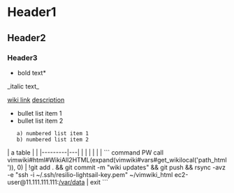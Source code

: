 = Header1 =
== Header2 ==
=== Header3 ===

*bold text*
_italic text_

[[wiki link]]
[[wiki link|description]]

* bullet list item 1
* bullet list item 2
    a) numbered list item 1
    b) numbered list item 2

{{{python
def greet(s):
    print("Hello, " + s)
}}}

| a table |   |
|---------|---|
|         |   |
|         |   |
```
command PW call vimwiki#html#WikiAll2HTML(expand(vimwiki#vars#get_wikilocal('path_html')), <bang>0) | !git add . && git commit -m "wiki updates" && git push && rsync -avz -e "ssh -i ~/.ssh/resilio-lightsail-key.pem"  ~/vimwiki_html ec2-user@11.111.111.111:[[/var/data]] | exit
```

